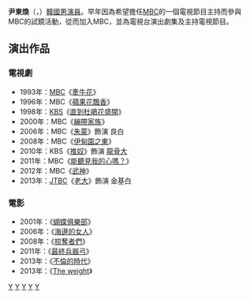 {{藝人
| 姓名 = 尹東煥
| 類型 = 男演員
| 相片 = 
| 國籍 = {{KOR}}
| 出生日期 = {{birth_date_and_age|1968|2|27}}
| 語言 = [[韓國語|韓國語]]、[[英語|英語]]
| 教育程度 = [[首爾大學|首爾大學]]宗教學[[學士|學士]]
| 出道日期 = 1992年
}}

'''尹東煥'''（{{lang-ko|'''윤동환'''}}，{{bd|1968年|2月27日|catIdx=Y尹東煥}}）[[韓國|韓國]][[男演員|男演員]]。早年因為希望擔任[[MBC|MBC]]的一個電視節目主持而參與MBC的試鏡活動，從而加入MBC，並為電視台演出劇集及主持電視節目。

==演出作品==
===電視劇===
*1993年：[[文化廣播_(韓國)|MBC]]《[[牽牛花_(韓國電視劇)|牽牛花]]》
*1996年：MBC《[[蘋果花飄香|蘋果花飄香]]》
*1998年：[[韓國放送公社|KBS]]《[[直到杜鵑花盛開|直到杜鵑花盛開]]》
*2000年：MBC《[[繃帶家族|繃帶家族]]》
*2006年：MBC《[[朱蒙_(電視劇)|朱蒙]]》飾演 良白
*2008年：MBC《[[伊甸園之東_(電視劇)|伊甸園之東]]》
*2010年：KBS《[[推奴|推奴]]》飾演 [[龍骨大|龍骨大]]
*2011年：MBC《[[能聽見我的心嗎？|能聽見我的心嗎？]]》
*2012年：MBC《[[武神_(韓國電視劇)|武神]]》
*2013年：[[JTBC|JTBC]]《[[老大_(電視劇)|老大]]》飾演 金基白

===電影===
*2001年：《[[蝴蝶俱樂部|蝴蝶俱樂部]]》
*2006年：《[[海邊的女人|海邊的女人]]》
*2008年：《[[掠奪者們|掠奪者們]]》
*2011年：《[[最終兵器弓|最終兵器弓]]》
*2013年：《[[不倫的時代|不倫的時代]]》
*2013年：《[[The_weight|The weight]]》

[[Category:韓國電視演員|Y]]
[[Category:韓國電影演員|Y]]
[[Category:韓國舞台演員|Y]]
[[Category:首爾大學校友|Y]]
[[Category:尹姓|Y]]